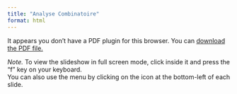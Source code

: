 ```yaml
---
title: "Analyse Combinatoire"
format: html
---
```


<object data="./analyse_combinatoire.pdf" type="application/pdf" width="100%" height="600px">

<p>It appears you don't have a PDF plugin for this browser. You can <a href="./analyse_combinatoire.pdf">download the PDF file.</a></p>

</object>

*Note.* To view the slideshow in full screen mode, click inside it and press the "f" key on your keyboard.<br /> You can also use the menu by clicking on the icon at the bottom-left of each slide.
